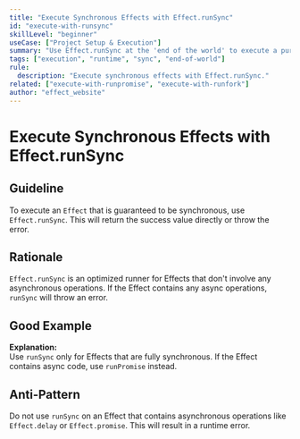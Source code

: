 ```yaml
---
title: "Execute Synchronous Effects with Effect.runSync"
id: "execute-with-runsync"
skillLevel: "beginner"
useCase: ["Project Setup & Execution"]
summary: "Use Effect.runSync at the 'end of the world' to execute a purely synchronous Effect and get its value directly."
tags: ["execution", "runtime", "sync", "end-of-world"]
rule:
  description: "Execute synchronous effects with Effect.runSync."
related: ["execute-with-runpromise", "execute-with-runfork"]
author: "effect_website"
---
```


# Execute Synchronous Effects with Effect.runSync

## Guideline

To execute an `Effect` that is guaranteed to be synchronous, use
`Effect.runSync`. This will return the success value directly or throw the
error.

## Rationale

`Effect.runSync` is an optimized runner for Effects that don't involve any
asynchronous operations. If the Effect contains any async operations,
`runSync` will throw an error.

## Good Example

<Example path="./src/execute-with-runsync.ts" />

**Explanation:**  
Use `runSync` only for Effects that are fully synchronous. If the Effect
contains async code, use `runPromise` instead.

## Anti-Pattern

Do not use `runSync` on an Effect that contains asynchronous operations like
`Effect.delay` or `Effect.promise`. This will result in a runtime error.
